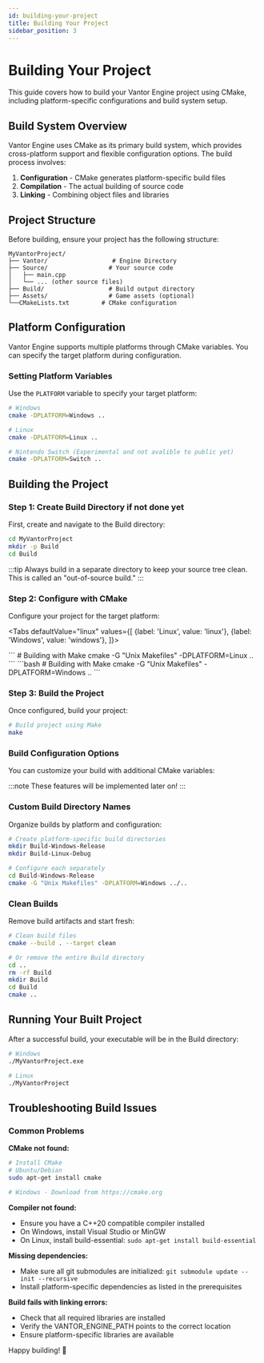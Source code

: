 ```yaml
---
id: building-your-project
title: Building Your Project
sidebar_position: 3
---
```



# Building Your Project

This guide covers how to build your Vantor Engine project using CMake, including platform-specific configurations and build system setup.

## Build System Overview

Vantor Engine uses CMake as its primary build system, which provides cross-platform support and flexible configuration options. The build process involves:

1. **Configuration** - CMake generates platform-specific build files
2. **Compilation** - The actual building of source code
3. **Linking** - Combining object files and libraries

## Project Structure

Before building, ensure your project has the following structure:

```
MyVantorProject/
├── Vantor/                  # Engine Directory
├── Source/                 # Your source code
│   ├── main.cpp
│   └── ... (other source files)
├── Build/                  # Build output directory
├── Assets/                 # Game assets (optional)
└──CMakeLists.txt         # CMake configuration
```

## Platform Configuration

Vantor Engine supports multiple platforms through CMake variables. You can specify the target platform during configuration.

### Setting Platform Variables

Use the `PLATFORM` variable to specify your target platform:

```bash
# Windows
cmake -DPLATFORM=Windows ..

# Linux
cmake -DPLATFORM=Linux ..

# Nintendo Switch (Experimental and not avalible to public yet)
cmake -DPLATFORM=Switch ..
```

## Building the Project

### Step 1: Create Build Directory if not done yet

First, create and navigate to the Build directory:

```bash
cd MyVantorProject
mkdir -p Build
cd Build
```

:::tip
Always build in a separate directory to keep your source tree clean. This is called an "out-of-source build."
:::

### Step 2: Configure with CMake

Configure your project for the target platform:

<Tabs
  defaultValue="linux"
  values={[
    {label: 'Linux', value: 'linux'},
    {label: 'Windows', value: 'windows'},
  ]}>


<TabItem value="linux">
```
# Building with Make
cmake -G "Unix Makefiles" -DPLATFORM=Linux ..
```
</TabItem>
<TabItem value="windows">
```bash
# Building with Make
cmake -G "Unix Makefiles" -DPLATFORM=Windows ..
```
</TabItem>
</Tabs>

### Step 3: Build the Project

Once configured, build your project:

```bash
# Build project using Make
make
```

### Build Configuration Options

You can customize your build with additional CMake variables:

:::note
These features will be implemented later on!
:::

### Custom Build Directory Names

Organize builds by platform and configuration:

```bash
# Create platform-specific build directories
mkdir Build-Windows-Release
mkdir Build-Linux-Debug

# Configure each separately
cd Build-Windows-Release
cmake -G "Unix Makefiles" -DPLATFORM=Windows ../..
```

### Clean Builds

Remove build artifacts and start fresh:

```bash
# Clean build files
cmake --build . --target clean

# Or remove the entire Build directory
cd ..
rm -rf Build
mkdir Build
cd Build
cmake ..
```

## Running Your Built Project

After a successful build, your executable will be in the Build directory:

```bash
# Windows
./MyVantorProject.exe

# Linux
./MyVantorProject
```

## Troubleshooting Build Issues

### Common Problems

**CMake not found:**
```bash
# Install CMake
# Ubuntu/Debian
sudo apt-get install cmake

# Windows - Download from https://cmake.org
```

**Compiler not found:**
- Ensure you have a C++20 compatible compiler installed
- On Windows, install Visual Studio or MinGW
- On Linux, install build-essential: `sudo apt-get install build-essential`

**Missing dependencies:**
- Make sure all git submodules are initialized: `git submodule update --init --recursive`
- Install platform-specific dependencies as listed in the prerequisites

**Build fails with linking errors:**
- Check that all required libraries are installed
- Verify the VANTOR_ENGINE_PATH points to the correct location
- Ensure platform-specific libraries are available

Happy building! 🔨
